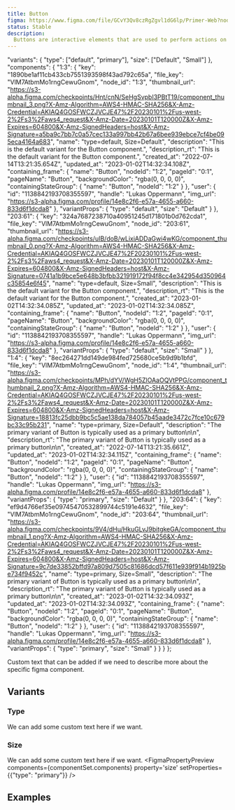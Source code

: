 ```yaml
---
title: Button
figma: https://www.figma.com/file/GCvY3Qv8czRgZgvl1dG6lp/Primer-Web?node-id=14919%3A49961&t=8CTewY4xBM7aPx3X-1
status: Stable
description:
  Buttons are interactive elements that are used to perform actions on a page.
---
```



  "variants": { 
    "type": ["default", "primary"],
    "size": ["Default", "Small"]
  },
  "components": { 
    "1:3": {
      "key": "1890be1af11cb433cb7551393598f43ad792c65a",
      "file_key": "VlM7AtbmMo1rngCewuGnom",
      "node_id": "1:3",
      "thumbnail_url": "https://s3-alpha.figma.com/checkpoints/Hnt/cnN/SeHgSvpbI3PBtT19/component_thumbnail_3.png?X-Amz-Algorithm=AWS4-HMAC-SHA256&X-Amz-Credential=AKIAQ4GOSFWCZJVCJE47%2F20230101%2Fus-west-2%2Fs3%2Faws4_request&X-Amz-Date=20230101T120000Z&X-Amz-Expires=604800&X-Amz-SignedHeaders=host&X-Amz-Signature=a5ba9c7bb7c0a57cec133a997bb42b67a6bee939ebce7cf4be095eca4164a683",
      "name": "type=default, Size=Default",
      "description": "This is the default variant for the Button component.",
      "description_rt": "This is the default variant for the Button component.",
      "created_at": "2022-07-14T13:21:35.654Z",
      "updated_at": "2023-01-02T14:32:34.108Z",
      "containing_frame": {
        "name": "Button",
        "nodeId": "1:2",
        "pageId": "0:1",
        "pageName": "Button",
        "backgroundColor": "rgba(0, 0, 0, 0)",
        "containingStateGroup": { "name": "Button", "nodeId": "1:2" }
      },
      "user": {
        "id": "1138842193708355597",
        "handle": "Lukas Oppermann",
        "img_url": "https://s3-alpha.figma.com/profile/14e8c2f6-e57a-4655-a660-833d6f1dcda8"
      },
      "variantProps": { "type": "default", "size": "Default" }
    },
    "203:61": {
      "key": "324a7687238710a40951245d171801b0d762cda1",
      "file_key": "VlM7AtbmMo1rngCewuGnom",
      "node_id": "203:61",
      "thumbnail_url": "https://s3-alpha.figma.com/checkpoints/uIB/doB/wLixiADDaGwi4wKG/component_thumbnail_0.png?X-Amz-Algorithm=AWS4-HMAC-SHA256&X-Amz-Credential=AKIAQ4GOSFWCZJVCJE47%2F20230101%2Fus-west-2%2Fs3%2Faws4_request&X-Amz-Date=20230101T120000Z&X-Amz-Expires=604800&X-Amz-SignedHeaders=host&X-Amz-Signature=0741a1b9bce5e648b3bfbb321919172f94f8cc4e342954d350964c35854e6f45",
      "name": "type=default, Size=Small",
      "description": "This is the default variant for the Button component.",
      "description_rt": "This is the default variant for the Button component.",
      "created_at": "2023-01-02T14:32:34.085Z",
      "updated_at": "2023-01-02T14:32:34.085Z",
      "containing_frame": {
        "name": "Button",
        "nodeId": "1:2",
        "pageId": "0:1",
        "pageName": "Button",
        "backgroundColor": "rgba(0, 0, 0, 0)",
        "containingStateGroup": { "name": "Button", "nodeId": "1:2" }
      },
      "user": {
        "id": "1138842193708355597",
        "handle": "Lukas Oppermann",
        "img_url": "https://s3-alpha.figma.com/profile/14e8c2f6-e57a-4655-a660-833d6f1dcda8"
      },
      "variantProps": { "type": "default", "size": "Small" }
    },
    "1:4": {
      "key": "8ec264271dd149de984fed725680ce5b9d9b1bfd",
      "file_key": "VlM7AtbmMo1rngCewuGnom",
      "node_id": "1:4",
      "thumbnail_url": "https://s3-alpha.figma.com/checkpoints/MPh/dYV/WgH5ZlOAaOQVtPPG/component_thumbnail_2.png?X-Amz-Algorithm=AWS4-HMAC-SHA256&X-Amz-Credential=AKIAQ4GOSFWCZJVCJE47%2F20230101%2Fus-west-2%2Fs3%2Faws4_request&X-Amz-Date=20230101T120000Z&X-Amz-Expires=604800&X-Amz-SignedHeaders=host&X-Amz-Signature=18813fc25dbb9bc5c5ae138da784057b45aade3472c7fce10c679bc33c95b231",
      "name": "type=primary, Size=Default",
      "description": "The primary variant of Button is typically used as a primary button\n\n",
      "description_rt": "The primary variant of Button is typically used as a primary button\n\n",
      "created_at": "2022-07-14T13:21:35.661Z",
      "updated_at": "2023-01-02T14:32:34.115Z",
      "containing_frame": {
        "name": "Button",
        "nodeId": "1:2",
        "pageId": "0:1",
        "pageName": "Button",
        "backgroundColor": "rgba(0, 0, 0, 0)",
        "containingStateGroup": { "name": "Button", "nodeId": "1:2" }
      },
      "user": {
        "id": "1138842193708355597",
        "handle": "Lukas Oppermann",
        "img_url": "https://s3-alpha.figma.com/profile/14e8c2f6-e57a-4655-a660-833d6f1dcda8"
      },
      "variantProps": { "type": "primary", "size": "Default" }
    },
    "203:64": {
      "key": "ef9d4766ef35e09745470532899744c5191e4632",
      "file_key": "VlM7AtbmMo1rngCewuGnom",
      "node_id": "203:64",
      "thumbnail_url": "https://s3-alpha.figma.com/checkpoints/9V4/dHu/HkuGLvJ9bitgkeGA/component_thumbnail_1.png?X-Amz-Algorithm=AWS4-HMAC-SHA256&X-Amz-Credential=AKIAQ4GOSFWCZJVCJE47%2F20230101%2Fus-west-2%2Fs3%2Faws4_request&X-Amz-Date=20230101T120000Z&X-Amz-Expires=604800&X-Amz-SignedHeaders=host&X-Amz-Signature=9c7de33852bffd97a809d7505c81686dcd57f611e939f914b1925be734f9452c",
      "name": "type=primary, Size=Small",
      "description": "The primary variant of Button is typically used as a primary button\n\n",
      "description_rt": "The primary variant of Button is typically used as a primary button\n\n",
      "created_at": "2023-01-02T14:32:34.093Z",
      "updated_at": "2023-01-02T14:32:34.093Z",
      "containing_frame": {
        "name": "Button",
        "nodeId": "1:2",
        "pageId": "0:1",
        "pageName": "Button",
        "backgroundColor": "rgba(0, 0, 0, 0)",
        "containingStateGroup": { "name": "Button", "nodeId": "1:2" }
      },
      "user": {
        "id": "1138842193708355597",
        "handle": "Lukas Oppermann",
        "img_url": "https://s3-alpha.figma.com/profile/14e8c2f6-e57a-4655-a660-833d6f1dcda8"
      },
      "variantProps": { "type": "primary", "size": "Small" }
    }
  }
};

Custom text that can be added if we need to describe more about the specific figma component.

## Variants
<FigmaVariantOverview variants={componentSet.variants} />

### Type
We can add some custom text here if we want.
<FigmaPropertyPreview components={componentSet.components} property='type' />

### Size
We can add some custom text here if we want.
<FigmaPropertyPreview components={componentSet.components} property='size' setProperties={{"type": "primary"}} />

## Examples
<FigmaComponentExamples variants={componentSet.variants} components={componentSet.components} />

